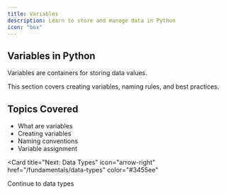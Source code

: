 ```yaml
---
title: Variables
description: Learn to store and manage data in Python
icon: "box"
---
```


## Variables in Python

Variables are containers for storing data values.

<Note>
  This section covers creating variables, naming rules, and best practices.
</Note>

## Topics Covered

- What are variables
- Creating variables
- Naming conventions
- Variable assignment

<Card
  title="Next: Data Types"
  icon="arrow-right"
  href="/fundamentals/data-types"
  color="#3455ee"
>
  Continue to data types
</Card>